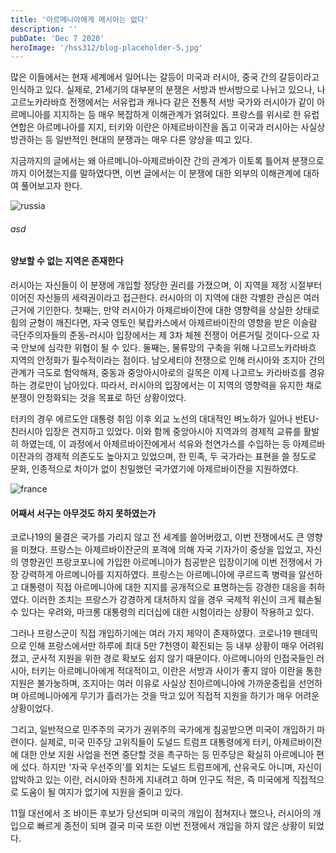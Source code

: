 ```yaml
---
title: '아르메니아에게 메시아는 없다'
description: ''
pubDate: 'Dec 7 2020'
heroImage: '/hss312/blog-placeholder-5.jpg'
---
```


많은 이들에서는 현재 세계에서 일어나는 갈등이 미국과 러시아, 중국 간의 갈등이라고 인식하고 있다.
실제로, 21세기의 대부분의 분쟁은 서방과 반서방으로 나뉘고 있으나, 나고르노카라바흐 전쟁에서는 서유럽과 캐나다 같은 전통적 서방 국가와 러시아가 같이 아르메니아를 지지하는 등 매우 복잡하게 이해관계가 얽혀있다.
프랑스를 위시로 한 유럽 연합은 아르메나아를 지지, 터키와 이란은 아제르바이잔을 돕고 이국과 러시아는 사실상 방관하는 등 일반적인 현대의 분쟁과는 매우 다른 양상을 띠고 있다.

지금까지의 글에서는 왜 아르메니아-아제르바이잔 간의 관계가 이토록 틀어져 분쟁으로까지 이어졌는지를 말하였다면, 이번 글에서는 이 분쟁에 대한 외부의 이해관계에 대하여 풀어보고자 한다.


![russia](./picture/3.russia.webp)
<h6> asd</h6>

<h4>양보할 수 없는 지역은 존재한다</h4>

러시아는 자신들이 이 분쟁에 개입할 정당한 권리를 가졌으며, 이 지역을 제정 시절부터 이어진 자신들의 세력권이라고 접근한다.
러시아의 이 지역에 대한 각별한 관심은 여러 근거에 기인한다.
첫째는, 만약 러시아가 아제르바이잔에 대한 영향력을 상실한 상태로 힘의 균형이 깨진다면, 자국 영토인 북캅카스에서 아제르바이잔의 영향을 받은
이슬람 극단주의자들의 준동-러시아 입장에서는 제 3차 체첸 전쟁이 어른거릴 것이다-으로 자국 안보에 심각한 위협이 될 수 있다.
둘째는, 물류망의 구축을 위해 나고르노카라바흐 지역의 안정화가 필수적이라는 점이다.
남오세티야 전쟁으로 인해 러시아와 조지아 간의 관계가 극도로 험악해져, 중동과 중앙아시아로의 길목은 이제 나고르노 카라바흐를 경유하는 경로만이 남아있다.
따라서, 러시아의 입장에서는 이 지역의 영향력을 유지한 채로 분쟁이 안정화되는 것을 목표로 하던 상황이었다.

터키의 경우 에르도안 대통령 취임 이후 외교 노선의 대대적인 벼노하가 일어나 반EU-친러시아 입장은 견지하고 있었다.
이와 함께 중앙아시아 지역과의 경제적 교류를 활발히 하였는데, 이 과정에서 아제르바이잔에게서 석유와 천연가스를 수입하는 등 아제르바이잔과의 경제적 의존도도 높아지고 있었으며,
한 민족, 두 국가라는 표현을 쓸 정도로 문화, 인종적으로 차이가 없이 친밀했던 국가였기에 아제르바이잔을 지원하였다.


![france](./picture/3.france.jpg)

<h4>어째서 서구는 아무것도 하지 못하였는가</h4>

코로나19의 물결은 국가를 가리지 않고 전 세계를 쓸어버렸고, 이번 전쟁에서도 큰 영향을 미쳤다.
프랑스는 아제르바이잔군의 포격에 의해 자국 기자가이 중상을 입었고, 자신의 영향권인 프랑코포니에 가입한 아르메니아가 침공받은 입장이기에 이번 전쟁에서 가장 강력하게 아르메니아를 지지하였다. 
프랑스는 아르메니아에 쿠르드족 병력을 알선하고 대통령이 직접 아르메니아에 대한 지지를 공개적으로 표명하는등 강경한 대응을 취하였다.
이러한 조치는 프랑스가 강경하게 대처하지 않을 경우 국제적 위신이 크게 훼손될 수 있다는 우려와, 마크롱 대통령의 리더십에 대한 시험이라는 상황이 작용하고 있다.

그러나 프랑스군이 직접 개입하기에는 여러 가지 제약이 존재하였다.
코로나19 팬데믹으로 인해 프랑스에서만 하루에 최대 5만 7천영이 확진되는 등 내부 상황이 매우 어려워졌고, 군사적 지원을 위한 경로 확보도 쉽지 않기 때문이다.
아르메니아의 인접국들인 러시아, 터키는 아르메니아에게 적대적이고, 이란은 서방과 사이가 좋지 않아 이란을 통한 지원은 불가눙하며, 조지아는 여러 이유로 사실상 친아르메니아에 가까운중립을 선언하며 아르메니아에게 무기가 흘러가는 것을 막고 있어 직접적 지원을 하기가 매우 어려운 상황이었다.

그리고, 일반적으로 민주주의 국가가 권위주의 국가에게 침공받으면 미국이 개입하기 마련이다.
실제로, 미국 민주당 고위직들이 도널드 트럼프 대통령에게 터키, 아제르바이잔에 대한 안보 지원 사업을 전면 중단할 것을 촉구하는 등 민주당은 확실히 아르메니아 편에 섰다.
하지만 '자국 우선주의'를 외치는 도널드 트럼프에게, 산유국도 아니며, 자신이 압박하고 있는 이란, 러시아와 친하게 지내려고 하며 인구도 적은, 즉 미국에게 직접적으로 도움이 될 여지가 없기에 지원을 줄이고 있다.

11월 대선에서 조 바이든 후보가 당선되며 미국의 개입이 점쳐지나 했으나, 러시아의 개입으로 빠르게 종전이 되며 결국 미국 또한 이번 전쟁에서 개입을 하지 않은 상황이 되었다.